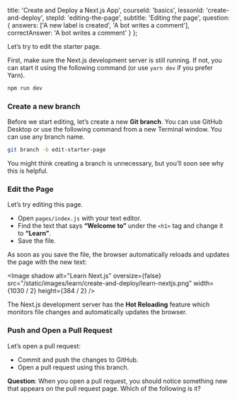 
  title: 'Create and Deploy a Next.js App',
  courseId: 'basics',
  lessonId: 'create-and-deploy',
  stepId: 'editing-the-page',
  subtitle: 'Editing the page',
  question: {
    answers: ['A new label is created', 'A bot writes a comment'],
    correctAnswer: 'A bot writes a comment'
  }
};

Let’s try to edit the starter page.

First, make sure the Next.js development server is still running. If not, you can start it using the following command (or use `yarn dev` if you prefer Yarn).

```bash
npm run dev
```

### Create a new branch

Before we start editing, let’s create a new **Git branch**. You can use GitHub Desktop or use the following command from a new Terminal window. You can use any branch name.

```bash
git branch -b edit-starter-page
```

You might think creating a branch is unnecessary, but you’ll soon see why this is helpful.

### Edit the Page

Let’s try editing this page.

- Open `pages/index.js` with your text editor.
- Find the text that says **“Welcome to”** under the `<h1>` tag and change it to **“Learn”**.
- Save the file.

As soon as you save the file, the browser automatically reloads and updates the page with the new text:

<Image
  shadow
  alt="Learn Next.js"
  oversize={false}
  src="/static/images/learn/create-and-deploy/learn-nextjs.png"
  width={1030 / 2}
  height={384 / 2}
/>

The Next.js development server has the **Hot Reloading** feature which monitors file changes and automatically updates the browser.

### Push and Open a Pull Request

Let’s open a pull request:

- Commit and push the changes to GitHub.
- Open a pull request using this branch.

**Question**: When you open a pull request, you should notice something new that appears on the pull request page. Which of the following is it?

